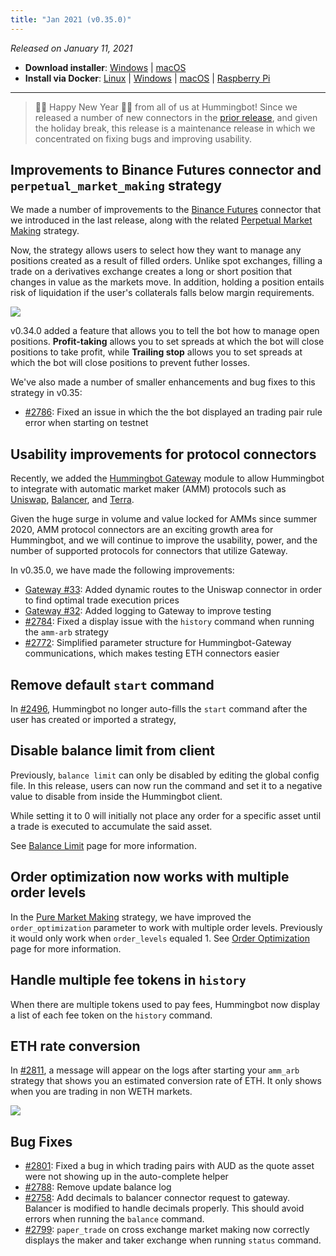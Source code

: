 ```yaml
---
title: "Jan 2021 (v0.35.0)"
---
```


_Released on January 11, 2021_

- **Download installer**: [Windows](https://dist.hummingbot.io/hummingbot_v0.35.0_setup.exe) | [macOS](https://dist.hummingbot.io/hummingbot_v0.35.0.dmg)
- **Install via Docker**: [Linux](installation/linux/#install-via-docker) | [Windows](/installation/windows/#install-via-docker) | [macOS](/installation/mac/#install-via-docker) | [Raspberry Pi](/installation/raspberry/)

---

> 🎉🎉 Happy New Year 🎉🎉 from all of us at Hummingbot! Since we released a number of new connectors in the [prior release](/release-notes/0.34.0/), and given the holiday break, this release is a maintenance release in which we concentrated on fixing bugs and improving usability.

## Improvements to Binance Futures connector and `perpetual_market_making` strategy

We made a number of improvements to the [Binance Futures](/exchange-connectors/binance-futures) connector that we introduced in the last release, along with the related [Perpetual Market Making](/strategies/perpetual-market-making/) strategy.

Now, the strategy allows users to select how they want to manage any positions created as a result of filled orders. Unlike spot exchanges, filling a trade on a derivatives exchange creates a long or short position that changes in value as the markets move. In addition, holding a position entails risk of liquidation if the user's collaterals falls below margin requirements.

![](/img/position_mgmt.png)

v0.34.0 added a feature that allows you to tell the bot how to manage open positions. **Profit-taking** allows you to set spreads at which the bot will close positions to take profit, while **Trailing stop** allows you to set spreads at which the bot will close positions to prevent futher losses.

We've also made a number of smaller enhancements and bug fixes to this strategy in v0.35:

- [#2786](https://github.com/CoinAlpha/hummingbot/pull/2786): Fixed an issue in which the the bot displayed an trading pair rule error when starting on testnet

## Usability improvements for protocol connectors

Recently, we added the [Hummingbot Gateway](https://github.com/coinalpha/gateway-api) module to allow Hummingbot to integrate with automatic market maker (AMM) protocols such as [Uniswap](https://app.uniswap.org/#/), [Balancer](https://balancer.finance/), and [Terra](https://terra.money/).

Given the huge surge in volume and value locked for AMMs since summer 2020, AMM protocol connectors are an exciting growth area for Hummingbot, and we will continue to improve the usability, power, and the number of supported protocols for connectors that utilize Gateway.

In v0.35.0, we have made the following improvements:

- [Gateway #33](https://github.com/CoinAlpha/gateway-api/pull/33): Added dynamic routes to the Uniswap connector in order to find optimal trade execution prices
- [Gateway #32](https://github.com/CoinAlpha/gateway-api/pull/32): Added logging to Gateway to improve testing
- [#2784](https://github.com/CoinAlpha/hummingbot/pull/2784): Fixed a display issue with the `history` command when running the `amm-arb` strategy
- [#2772](https://github.com/CoinAlpha/hummingbot/issues/2772): Simplified parameter structure for Hummingbot-Gateway communications, which makes testing ETH connectors easier

## Remove default `start` command

In [#2496](https://github.com/CoinAlpha/hummingbot/issues/2496), Hummingbot no longer auto-fills the `start` command after the user has created or imported a strategy,

## Disable balance limit from client

Previously, `balance limit` can only be disabled by editing the global config file. In this release, users can now run the command and set it to a negative value to disable from inside the Hummingbot client.

While setting it to 0 will initially not place any order for a specific asset until a trade is executed to accumulate the said asset.

See [Balance Limit](https://docs.hummingbot.io/features/balance-limit/) page for more information.

## Order optimization now works with multiple order levels

In the [Pure Market Making](/strategies/pure_market_making) strategy, we have improved the `order_optimization` parameter to work with multiple order levels. Previously it would only work when `order_levels` equaled 1. See [Order Optimization](https://docs.hummingbot.io/strategies/order-optimization/) page for more information.

## Handle multiple fee tokens in `history`

When there are multiple tokens used to pay fees, Hummingbot now display a list of each fee token on the `history` command.

## ETH rate conversion

In [#2811](https://github.com/CoinAlpha/hummingbot/pull/2811), a message will appear on the logs after starting your `amm_arb` strategy that shows you an estimated conversion rate of ETH. It only shows when you are trading in non WETH markets.

![](img/ethereum-conversion.png)

## Bug Fixes

- [#2801](https://github.com/CoinAlpha/hummingbot/pull/2801): Fixed a bug in which trading pairs with AUD as the quote asset were not showing up in the auto-complete helper
- [#2788](https://github.com/CoinAlpha/hummingbot/pull/2788): Remove update balance log
- [#2758](https://github.com/CoinAlpha/hummingbot/pull/2758): Add decimals to balancer connector request to gateway. Balancer is modified to handle decimals properly. This should avoid errors when running the `balance` command.
- [#2799](https://github.com/CoinAlpha/hummingbot/pull/2799): `paper_trade` on cross exchange market making now correctly displays the maker and taker exchange when running `status` command.
